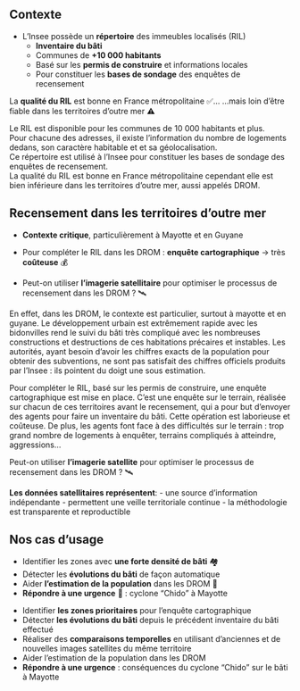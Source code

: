 ## Contexte

-   L'Insee possède un [**répertoire**]{.orange} des immeubles localisés (RIL)
    -   [**Inventaire du bâti**]{.blue2}
    -   Communes de [**+10 000 habitants**]{.orange}
    -   Basé sur les [**permis de construire**]{.blue2} et informations locales\
    -   Pour constituer les [**bases de sondage**]{.orange} des enquêtes de recensement

La [**qualité du RIL**]{.orange} est bonne en France métropolitaine ✅... ...mais loin d'être fiable dans les territoires d'outre mer ⚠️

::: notes
Le RIL est disponible pour les communes de 10 000 habitants et plus.\
Pour chacune des adresses, il existe l'information du nombre de logements dedans, son caractère habitable et et sa géolocalisation.\
Ce répertoire est utilisé à l'Insee pour constituer les bases de sondage des enquêtes de recensement.\
La qualité du RIL est bonne en France métropolitaine cependant elle est bien inférieure dans les territoires d'outre mer, aussi appelés DROM.
:::

## Recensement dans les territoires d'outre mer

-   [**Contexte critique**]{.orange}, particulièrement à Mayotte et en Guyane

-   Pour compléter le RIL dans les DROM : [**enquête cartographique**]{.blue2} → très [**coûteuse**]{.orange} 💰

-   Peut-on utiliser [**l'imagerie satellitaire**]{.blue2} pour optimiser le processus de recensement dans les DROM ? 🛰️

::: notes
En effet, dans les DROM, le contexte est particulier, surtout à mayotte et en guyane. Le développement urbain est extrêmement rapide avec les bidonvilles rend le suivi du bâti très compliqué avec les nombreuses constructions et destructions de ces habitations précaires et instables. Les autorités, ayant besoin d'avoir les chiffres exacts de la population pour obtenir des subventions, ne sont pas satisfait des chiffres officiels produits par l'Insee : ils pointent du doigt une sous estimation.

Pour compléter le RIL, basé sur les permis de construire, une enquête cartographique est mise en place. C'est une enquête sur le terrain, réalisée sur chacun de ces territoires avant le recensement, qui a pour but d'envoyer des agents pour faire un inventaire du bâti. Cette opération est laborieuse et coûteuse. De plus, les agents font face à des difficultés sur le terrain : trop grand nombre de logements à enquêter, terrains compliqués à atteindre, aggressions...

Peut-on utiliser [**l'imagerie satellite**]{.orange} pour optimiser le processus de recensement dans les DROM ? 🛰️

[**Les données satellitaires représentent**]{.orange}: - une source d'information indépendante - permettent une veille territoriale continue - la méthodologie est transparente et reproductible
:::

## Nos cas d'usage

-   Identifier les zones avec [**une forte densité de bâti**]{.blue2} 🏘️\
-   Détecter les [**évolutions du bâti**]{.orange} de façon automatique\
-   Aider [**l'estimation de la population**]{.blue2} dans les DROM 👥\
-   [**Répondre à une urgence**]{.red2} 🚨 : cyclone "Chido" à Mayotte

::: notes
-   Identifier [**les zones prioritaires**]{.blue2} pour l'enquête cartographique\
-   Détecter [**les évolutions du bâti**]{.blue2} depuis le précédent inventaire du bâti effectué\
-   Réaliser des [**comparaisons temporelles**]{.blue2} en utilisant d'anciennes et de nouvelles images satellites du même territoire\
-   Aider l'estimation de la population dans les DROM\
-   [**Répondre à une urgence**]{.red2} : conséquences du cyclone "Chido" sur le bâti à Mayotte
:::